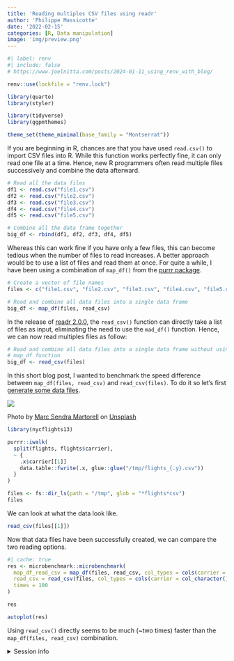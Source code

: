 ```yaml
---
title: 'Reading multiples CSV files using readr'
author: 'Philippe Massicotte'
date: '2022-02-15'
categories: [R, Data manipulation]
image: 'img/preview.png'
---
```


```r
#| label: renv
#| include: false
# https://www.joelnitta.com/posts/2024-01-11_using_renv_with_blog/

renv::use(lockfile = "renv.lock")

library(quarto)
library(styler)
```

```r
library(tidyverse)
library(ggpmthemes)

theme_set(theme_minimal(base_family = "Montserrat"))
```

If you are beginning in R, chances are that you have used `read.csv()` to import CSV files into R. While this function works perfectly fine, it can only read one file at a time. Hence, new R programmers often read multiple files successively and combine the data afterward.

```r
# Read all the data files
df1 <- read.csv("file1.csv")
df2 <- read.csv("file2.csv")
df3 <- read.csv("file3.csv")
df4 <- read.csv("file4.csv")
df5 <- read.csv("file5.csv")

# Combine all the data frame together
big_df <- rbind(df1, df2, df3, df4, df5)
```

Whereas this can work fine if you have only a few files, this can become tedious when the number of files to read increases. A better approach would be to use a list of files and read them at once. For quite a while, I have been using a combination of `map_df()` from the [purrr package](https://purrr.tidyverse.org/reference/map.html).

```r
# Create a vector of file names
files <- c("file1.csv", "file2.csv", "file3.csv", "file4.csv", "file5.csv")

# Read and combine all data files into a single data frame
big_df <- map_df(files, read_csv)
```

In the release of [readr 2.0.0](https://www.tidyverse.org/blog/2021/07/readr-2-0-0/), the `read_csv()` function can directly take a list of files as input, eliminating the need to use the `mad_df()` function. Hence, we can now read multiples files as follow:

```r
# Read and combine all data files into a single data frame without using the
# map_df function
big_df <- read_csv(files)
```

In this short blog post, I wanted to benchmark the speed difference between `map_df(files, read_csv)` and `read_csv(files)`. To do it so let's first [generate some data files](https://www.tidyverse.org/blog/2021/07/readr-2-0-0/).

![](img/preview.png)

Photo by <a href="https://unsplash.com/@marcsm?utm_source=unsplash&utm_medium=referral&utm_content=creditCopyText">Marc Sendra Martorell</a> on <a href="https://unsplash.com/?utm_source=unsplash&utm_medium=referral&utm_content=creditCopyText">Unsplash</a>

```r
library(nycflights13)

purrr::iwalk(
  split(flights, flights$carrier),
  ~ {
    .x$carrier[[1]]
    data.table::fwrite(.x, glue::glue("/tmp/flights_{.y}.csv"))
  }
)

files <- fs::dir_ls(path = "/tmp", glob = "*flights*csv")
files
```

We can look at what the data look like.

```r
read_csv(files[[1]])
```

Now that data files have been successfully created, we can compare the two reading options.

```r
#| cache: true
res <- microbenchmark::microbenchmark(
  map_df_read_csv = map_df(files, read_csv, col_types = cols(carrier = col_character())),
  read_csv = read_csv(files, col_types = cols(carrier = col_character())),
  times = 100
)

res

autoplot(res)
```

Using `read_csv()` directly seems to be much (\~two times) faster than the `map_df(files, read_csv)` combination.

<details>

<summary>Session info</summary>

```r
## Reproducibility info
options(width = 120)
devtools::session_info()
```

</details>

